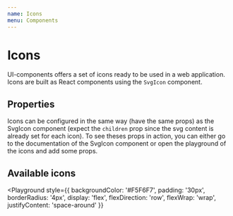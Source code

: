 ```yaml
---
name: Icons
menu: Components
---
```



# Icons

UI-components offers a set of icons ready to be used in a web application.
Icons are built as React components using the `SvgIcon` component.

## Properties

Icons can be configured in the same way (have the same props) as the SvgIcon component (expect the `children` prop since the svg content is already set for each icon).
To see theses props in action, you can either go to the documentation of the SvgIcon component or open the
playground of the icons and add some props.

<Props of={PasswordsIcon} size={30} />

## Available icons

<Playground
  style={{
    backgroundColor: '#F5F6F7',
    padding: '30px',
    borderRadius: '4px',
    display: 'flex',
    flexDirection: 'row',
    flexWrap: 'wrap',
    justifyContent: 'space-around'
  }}
>
  <EditIcon title='translation_key' size={30} />
  <CopyPasswordIcon size={30} />
  <RevealIcon size={30} />
  <HideIcon size={30} />
  <NoNetworkIcon size={30} />
  <SharedIcon size={30} />
  <LoaderIcon size={30} />
  <CaretDownIcon size={30} />
  <CheckIcon size={30} />
  <VaultIcon size={30} />
  <WebIcon size={30} />
  <GeneratorIcon size={30} />
  <DotsIcon size={30} />
  <SearchIcon size={30} />
  <CloseIcon size={30} />
  <ArrowDownIcon size={30} />
  <RefreshIcon size={30} />
  <ToolsIcon size={30} />
  <ComputerIcon size={30} />
  <PasswordChangerIcon size={30} />
  <SecurityDashboardIcon size={30} />
  <PasswordHistoryIcon size={30} />
  <PasswordsIcon size={30} />
  <InfoCircleIcon size={30} />
  <CheckCircleIcon size={30} />
  <CrossCircleIcon size={30} />
  <PersonalInfoIcon size={30} />
  <HelpIcon size={30} />
  <MobileIcon size={30} />
  <IdIcon size={30} />
  <PaymentsIcon size={30} />
  <MailIcon size={30} />
  <HouseIcon size={30} />
  <BuildingIcon size={30} />
  <PhoneIcon size={30} />
  <ShieldCheckIcon viewBox='0 0 50 50' size={30} />
  <ShieldFlagIcon viewBox='0 0 50 50' size={30} />
  <OpenWebsiteIcon viewBox='0 0 24 24' size={30} />
  <CopyIcon size={30} />
  <LockIcon size={30} />
  <UnlockIcon size={30} />
  <RevokeIcon size={30} />
  <TaxIcon size={30} />
  <SettingsIcon size={30} />
  <LinkIcon size={30} />
</Playground>
